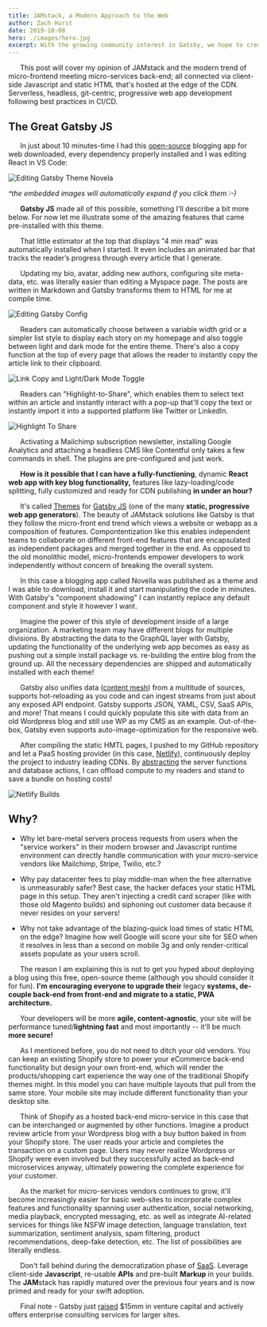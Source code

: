 ```yaml
---
title: JAMstack, a Modern Approach to the Web
author: Zach Hurst
date: 2019-10-08
hero: ./images/hero.jpg
excerpt: With the growing community interest in Gatsby, we hope to create more resources that make it easier for anyone to grasp the power of this incredible tool.
---
```


&nbsp;&nbsp;&nbsp;&nbsp;&nbsp;&nbsp;This post will cover my opinion of JAMstack and the modern trend of micro-frontend meeting micro-services back-end; all connected via client-side Javascript and static HTML that's hosted at the edge of the CDN. Serverless, headless, git-centric, progressive web app development following best practices in CI/CD.

## The Great Gatsby JS 

&nbsp;&nbsp;&nbsp;&nbsp;&nbsp;&nbsp;In just about 10 minutes-time I had this [open-source](https://novela.narative.co) blogging app for web downloaded, every dependency properly installed and I was editing React in VS Code: 

<div className="Image__Medium">
  <img
    src="./images/article-image.jpg"
    title="Editing Gatsby Theme Novela"
    alt="Editing Gatsby Theme Novela"
  />
</div>

*^the embedded images will automatically expand if you click them :-)*

&nbsp;&nbsp;&nbsp;&nbsp;&nbsp;&nbsp;**Gatsby JS** made all of this possible, something I'll describe a bit more below. For now let me illustrate some of the amazing features that came pre-installed with this theme. 

&nbsp;&nbsp;&nbsp;&nbsp;&nbsp;&nbsp;That little estimator at the top that displays "4 min read" was automatically installed when I started. It even includes an animated bar that tracks the reader’s progress through every article that I generate. 

&nbsp;&nbsp;&nbsp;&nbsp;&nbsp;&nbsp;Updating my bio, avatar, adding new authors, configuring site meta-data, etc. was literally easier than editing a Myspace page. The posts are written in Markdown and Gatsby transforms them to HTML for me at compile time. 

<div className="Image__Small">
  <img
    src="./images/edit.jpg"
    title="Editing Gatsby Config"
    alt="Editing Gatsby Config"
  />
</div>

&nbsp;&nbsp;&nbsp;&nbsp;&nbsp;&nbsp;Readers can automatically choose between a variable width grid or a simpler list style to display each story on my homepage and also toggle between light and dark mode for the entire theme. There's also a copy function at the top of every page that allows the reader to instantly copy the article link to their clipboard. 

<div className="Image__Small">
  <img
    src="./images/copylink-toggle_light_dark.jpg"
    title="Link Copy and Light/Dark Mode Toggle"
    alt="Link Copy and Light/Dark Mode Toggle"
  />
</div>

&nbsp;&nbsp;&nbsp;&nbsp;&nbsp;&nbsp;Readers can "Highlight-to-Share", which enables them to select text within an article and instantly interact with a pop-up that'll copy the text or instantly import it into a supported platform like Twitter or LinkedIn. 

<div className="Image__Small">
  <img
    src="./images/highlight-to-share.jpg"
    title="Highlight To Share"
    alt="Highlight To Share"
  />
</div>

&nbsp;&nbsp;&nbsp;&nbsp;&nbsp;&nbsp;Activating a Mailchimp subscription newsletter, installing Google Analytics and attaching a headless CMS like Contentful only takes a few commands in shell. The plugins are pre-configured and just work. 

&nbsp;&nbsp;&nbsp;&nbsp;&nbsp;&nbsp;**How is it possible that I can have a fully-functioning**, dynamic **React web app with key blog functionality,** features like lazy-loading/code splitting, fully customized and ready for CDN publishing **in under an hour?** 

&nbsp;&nbsp;&nbsp;&nbsp;&nbsp;&nbsp;It's called [Themes](https://www.gatsbyjs.org/docs/themes/) for [Gatsby JS](https://www.gatsbyjs.org/) (one of the many **static, progressive web app generators**). The beauty of JAMstack solutions like Gatsby is that they follow the micro-front end trend which views a website or webapp as a composition of features. Compontentization like this enables independent teams to collaborate on different front-end features that are encapsulated as independent packages and merged together in the end. As opposed to the old monolithic model, micro-frontends empower developers to work independently without concern of breaking the overall system. 

&nbsp;&nbsp;&nbsp;&nbsp;&nbsp;&nbsp;In this case a blogging app called Novella was published as a theme and I was able to download, install it and start manipulating the code in minutes. With Gatsby's "component shadowing" I can instantly replace any default component and style it however I want. 

&nbsp;&nbsp;&nbsp;&nbsp;&nbsp;&nbsp;Imagine the power of this style of development inside of a large organization. A marketing team may have different blogs for multiple divisions. By abstracting the data to the GraphQL layer with Gatsby, updating the functionality of the underlying web app becomes as easy as pushing out a simple install package vs. re-building the entire blog from the ground up. All the necessary dependencies are shipped and automatically installed with each theme!

&nbsp;&nbsp;&nbsp;&nbsp;&nbsp;&nbsp;Gatsby also unifies data ([content mesh](https://www.gatsbyjs.org/blog/2018-10-04-journey-to-the-content-mesh/)) from a multitude of sources, supports hot-reloading as you code and can ingest streams from just about any exposed API endpoint. Gatsby supports JSON, YAML, CSV, SaaS APIs, and more! That means I could quickly populate this site with data from an old Wordpress blog and still use WP as my CMS as an example. Out-of-the-box, Gatsby even supports auto-image-optimization for the responsive web.

&nbsp;&nbsp;&nbsp;&nbsp;&nbsp;&nbsp;After compiling the static HMTL pages, I pushed to my GitHub repository and let a PaaS hosting provider (in this case, [Netlify](https://www.netlify.com/)), continuously deploy the project to industry leading CDNs. By [abstracting](https://medium.com/memory-leak/the-jamstack-its-pretty-sweet-e0834e4e6bb7) the server functions and database actions, I can offload compute to my readers and stand to save a bundle on hosting costs! 

<div className="Image__Small">
  <img
    src="./images/netlify.jpg"
    title="Netlify Builds"
    alt="Netlify Builds"
  />
</div>

## Why?

- Why let bare-metal servers process requests from users when the "service workers" in their modern browser and Javascript runtime environment can directly handle communication with your micro-service vendors like Mailchimp, Stripe, Twilio, etc.? 

- Why pay datacenter fees to play middle-man when the free alternative is unmeasurably safer? Best case, the hacker defaces your static HTML page in this setup. They aren't injecting a credit card scraper (like with those old Magento builds) and siphoning out customer data because it never resides on your servers! 

- Why not take advantage of the blazing-quick load times of static HTML on the edge? Imagine how well Google will score your site for SEO when it resolves in less than a second on mobile 3g and only render-critical assets populate as your users scroll.

&nbsp;&nbsp;&nbsp;&nbsp;&nbsp;&nbsp;The reason I am explaining this is not to get you hyped about deploying a blog using this free, open-source theme (although you should consider it for fun). **I'm encouraging everyone to upgrade their** legacy **systems, de-couple back-end from front-end and migrate to a static, PWA architecture.** 

&nbsp;&nbsp;&nbsp;&nbsp;&nbsp;&nbsp;Your developers will be more **agile, content-agnostic**, your site will be performance tuned/**lightning fast** and most importantly --  it'll be much **more secure!**

&nbsp;&nbsp;&nbsp;&nbsp;&nbsp;&nbsp;As I mentioned before, you do not need to ditch your old vendors. You can keep an existing Shopify store to power your eCommerce back-end functionality but design your own front-end, which will render the products/shopping cart experience the way one of the traditional Shopify themes might. In this model you can have multiple layouts that pull from the same store. Your mobile site may include different functionality than your desktop site. 

&nbsp;&nbsp;&nbsp;&nbsp;&nbsp;&nbsp;Think of Shopify as a hosted back-end micro-service in this case that can be interchanged or augmented by other functions. Imagine a product review article from your Wordpress blog with a buy button baked in from your Shopify store. The user reads your article and completes the transaction on a custom page. Users may never realize Wordpress or Shopify were even involved but they successfully acted as back-end microservices anyway, ultimately powering the complete experience for your customer.

&nbsp;&nbsp;&nbsp;&nbsp;&nbsp;&nbsp;As the market for micro-services vendors continues to grow, it'll become increasingly easier for basic web-sites to incorporate complex features and functionality spanning user authentication, social networking, media playback, encrypted messaging, etc. as well as integrate AI-related services for things like NSFW image detection, language translation, text summarization, sentiment analysis, spam filtering, product recommendations, deep-fake detection, etc. The list of possibilities are literally endless.

&nbsp;&nbsp;&nbsp;&nbsp;&nbsp;&nbsp;Don't fall behind during the democratization phase of [SaaS](https://techcrunch.com/2019/09/06/apis-are-the-next-big-saas-wave/). Leverage client-side **Javascript**, re-usable **APIs** and pre-built **Markup** in your builds. The **JAM**stack has rapidly matured over the previous four years and is now primed and ready for your swift adoption.

&nbsp;&nbsp;&nbsp;&nbsp;&nbsp;&nbsp;Final note - Gatsby just [raised](https://venturebeat.com/2019/09/26/gatsby-raises-15-million-for-website-and-web-app-development-tools/) $15mm in venture capital and actively offers enterprise consulting services for larger sites.
